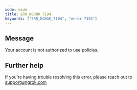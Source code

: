 ```yaml
---
mode: wide
title: ERR_NGROK_7194
keywords: ["ERR_NGROK_7194", "error 7194"]
---
```


## Message

Your account is not authorized to use policies.

## Further help

If you're having trouble resolving this error, please reach out to [support@ngrok.com](mailto:support@ngrok.com?subject=Help%20with%20ERR_NGROK_7194)
